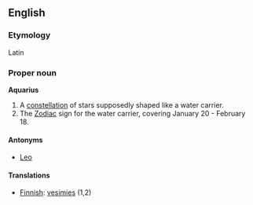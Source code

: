 ==English==
===Etymology===
Latin

===Proper noun===
'''Aquarius'''

# A [[constellation]] of stars supposedly shaped like a water carrier.
# The [[Zodiac]] sign for the water carrier, covering January 20 - February 18.

====Antonyms====
*[[Leo]]

====Translations====
*[[Finnish]]: [[vesimies]] (1,2)